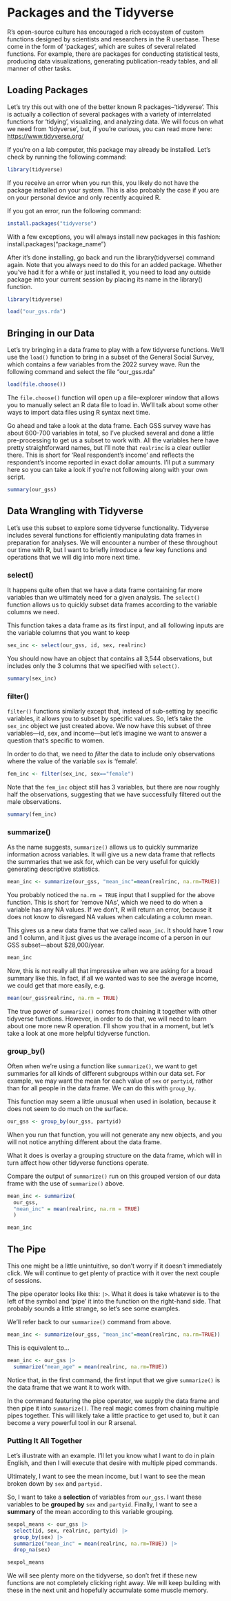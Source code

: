 # Packages and the Tidyverse

R's open-source culture has encouraged a rich ecosystem of custom functions designed by scientists and researchers in the R userbase. These come in the form of 'packages', which are suites of several related functions. For example, there are packages for conducting statistical tests, producing data visualizations, generating publication-ready tables, and all manner of other tasks.

## Loading Packages

Let's try this out with one of the better known R packages--'tidyverse'. This is actually a collection of several packages with a variety of interrelated functions for 'tidying', visualizing, and analyzing data. We will focus on what we need from 'tidyverse', but, if you're curious, you can read more here: <https://www.tidyverse.org/>

If you're on a lab computer, this package may already be installed. Let's check by running the following command:

```r
library(tidyverse)
```

If you receive an error when you run this, you likely do not have the package installed on your system. This is also probably the case if you are on your personal device and only recently acquired R.

If you got an error, run the following command:

```r
install.packages("tidyverse")
```

With a few exceptions, you will always install new packages in this fashion: install.packages("package_name")

After it's done installing, go back and run the library(tidyverse) command again. Note that you always need to do this for an added package. Whether you've had it for a while or just installed it, you need to load any outside package into your current session by placing its name in the library() function.

```r
library(tidyverse)
```

```r
load("our_gss.rda")
```

## Bringing in our Data

Let's try bringing in a data frame to play with a few tidyverse functions. We'll use the `load()` function to bring in a subset of the General Social Survey, which contains a few variables from the 2022 survey wave. Run the following command and select the file "our_gss.rda"

```r
load(file.choose())
```

The `file.choose()` function will open up a file-explorer window that allows you to manually select an R data file to load in. We'll talk about some other ways to import data files using R syntax next time.

Go ahead and take a look at the data frame. Each GSS survey wave has about 600-700 variables in total, so I've plucked several and done a little pre-processing to get us a subset to work with. All the variables here have pretty straightforward names, but I'll note that `realrinc` is a clear outlier there. This is short for 'Real respondent's income' and reflects the respondent's income reported in exact dollar amounts. I'll put a summary here so you can take a look if you're not following along with your own script.

```r
summary(our_gss)
```

## Data Wrangling with Tidyverse

Let's use this subset to explore some tidyverse functionality. Tidyverse includes several functions for efficiently manipulating data frames in preparation for analyses. We will encounter a number of these throughout our time with R, but I want to briefly introduce a few key functions and operations that we will dig into more next time.

### select()

It happens quite often that we have a data frame containing far more variables than we ultimately need for a given analysis. The `select()` function allows us to quickly subset data frames according to the variable columns we need.

This function takes a data frame as its first input, and all following inputs are the variable columns that you want to keep

```r
sex_inc <- select(our_gss, id, sex, realrinc)
```

You should now have an object that contains all 3,544 observations, but includes only the 3 columns that we specified with `select()`.

```r
summary(sex_inc)
```

### filter()

`filter()` functions similarly except that, instead of sub-setting by specific variables, it allows you to subset by specific values. So, let's take the `sex_inc` object we just created above. We now have this subset of three variables---id, sex, and income---but let's imagine we want to answer a question that's specific to women.

In order to do that, we need to *filter* the data to include only observations where the value of the variable `sex` is 'female'.

```r
fem_inc <- filter(sex_inc, sex=="female")
```

Note that the `fem_inc` object still has 3 variables, but there are now roughly half the observations, suggesting that we have successfully filtered out the male observations.

```r
summary(fem_inc)
```

### summarize()

As the name suggests, `summarize()` allows us to quickly summarize information across variables. It will give us a new data frame that reflects the summaries that we ask for, which can be very useful for quickly generating descriptive statistics.

```r
mean_inc <- summarize(our_gss, "mean_inc"=mean(realrinc, na.rm=TRUE))

```

::: callout-note
You probably noticed the `na.rm = TRUE` input that I supplied for the above function. This is short for 'remove NAs', which we need to do when a variable has any NA values. If we don't, R will return an error, because it does not know to disregard NA values when calculating a column mean.
:::

This gives us a new data frame that we called `mean_inc`. It should have 1 row and 1 column, and it just gives us the average income of a person in our GSS subset---about \$28,000/year.

```r
mean_inc
```

Now, this is not really all that impressive when we are asking for a broad summary like this. In fact, if all we wanted was to see the average income, we could get that more easily, e.g.

```r
mean(our_gss$realrinc, na.rm = TRUE)
```

The true power of `summarize()` comes from chaining it together with other tidyverse functions. However, in order to do that, we will need to learn about one more new R operation. I'll show you that in a moment, but let's take a look at one more helpful tidyverse function.

### group_by()

Often when we're using a function like `summarize()`, we want to get summaries for all kinds of different subgroups within our data set. For example, we may want the mean for each value of `sex` or `partyid`, rather than for all people in the data frame. We can do this with `group_by`.

This function may seem a little unusual when used in isolation, because it does not seem to do much on the surface.

```r
our_gss <- group_by(our_gss, partyid)
```

When you run that function, you will not generate any new objects, and you will not notice anything different about the data frame.

What it does is overlay a grouping structure on the data frame, which will in turn affect how other tidyverse functions operate.

Compare the output of `summarize()` run on this grouped version of our data frame with the use of `summarize()` above.

```r
mean_inc <- summarize(
  our_gss,
  "mean_inc" = mean(realrinc, na.rm = TRUE)
  )

mean_inc
```


## The Pipe

This one might be a little unintuitive, so don't worry if it doesn't immediately click. We will continue to get plenty of practice with it over the next couple of sessions.

The pipe operator looks like this: `|>`. What it does is take whatever is to the left of the symbol and 'pipe' it into the function on the right-hand side. That probably sounds a little strange, so let's see some examples.

We'll refer back to our `summarize()` command from above.

```r
mean_inc <- summarize(our_gss, "mean_inc"=mean(realrinc, na.rm=TRUE))
```

This is equivalent to...

```r
mean_inc <- our_gss |>
  summarize("mean_age" = mean(realrinc, na.rm=TRUE))
```

Notice that, in the first command, the first input that we give `summarize()` is the data frame that we want it to work with.

In the command featuring the pipe operator, we supply the data frame and then pipe it into `summarize()`. The real magic comes from chaining multiple pipes together. This will likely take a little practice to get used to, but it can become a very powerful tool in our R arsenal.

### Putting It All Together

Let's illustrate with an example. I'll let you know what I want to do in plain English, and then I will execute that desire with multiple piped commands.

Ultimately, I want to see the mean income, but I want to see the mean broken down by `sex` and `partyid.`

So, I want to take a **selection** of variables from `our_gss`. I want these variables to be **grouped by** `sex` and `partyid`. Finally, I want to see a **summary** of the mean according to this variable grouping.

```r
sexpol_means <- our_gss |>
  select(id, sex, realrinc, partyid) |>
  group_by(sex) |>
  summarize("mean_inc" = mean(realrinc, na.rm=TRUE)) |>
  drop_na(sex)
```


```r
sexpol_means
```

We will see plenty more on the tidyverse, so don't fret if these new functions are not completely clicking right away. We will keep building with these in the next unit and hopefully accumulate some muscle memory.
